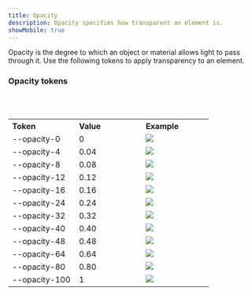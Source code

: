 ```yaml
---
title: Opacity
description: Opacity specifies how transparent an element is.
showMobile: true
---
```


Opacity is the degree to which an object or material allows light to pass through it. Use the following tokens to apply transparency to an element. 

### Opacity tokens
<br />
<br />

<table style="width: 100%">
  <tbody>
    <tr>
      <th style="width:33%; text-align: left;">Token</th>
      <th style="width:33%; text-align: left;">Value</th>
      <th style="width:33%; text-align: left;">Example</th>
    </tr>
    <tr style="vertical-align: top">
      <td>--opacity-0</td>
      <td>0</td>
      <td>
        <img src="./images/opacity-0.png" />
      </td>
    </tr>
    <tr style="vertical-align: top">
      <td>--opacity-4</td>
      <td>0.04</td>
      <td>
        <img src="./images/opacity-4.png" />
      </td>
    </tr>
    <tr style="vertical-align: top">
      <td>--opacity-8</td>
      <td>0.08</td>
      <td>
        <img src="./images/opacity-8.png" />
      </td>
    </tr>
    <tr style="vertical-align: top">
      <td>--opacity-12</td>
      <td>0.12</td>
      <td>
        <img src="./images/opacity-12.png" />
      </td>
    </tr>
    <tr style="vertical-align: top">
      <td>--opacity-16</td>
      <td>0.16</td>
      <td>
        <img src="./images/opacity-16.png" />
      </td>
    </tr>
    <tr style="vertical-align: top">
      <td>--opacity-24</td>
      <td>0.24</td>
      <td>
        <img src="./images/opacity-24.png" />
      </td>
    </tr>
    <tr style="vertical-align: top">
      <td>--opacity-32</td>
      <td>0.32</td>
      <td>
        <img src="./images/opacity-32.png" />
      </td>
    </tr>
    <tr style="vertical-align: top">
      <td>--opacity-40</td>
      <td>0.40</td>
      <td>
        <img src="./images/opacity-40.png" />
      </td>
    </tr>
    <tr style="vertical-align: top">
      <td>--opacity-48</td>
      <td>0.48</td>
      <td>
        <img src="./images/opacity-48.png" />
      </td>
    </tr>
    <tr style="vertical-align: top">
      <td>--opacity-64</td>
      <td>0.64</td>
      <td>
        <img src="./images/opacity-64.png" />
      </td>
    </tr>
    <tr style="vertical-align: top">
      <td>--opacity-80</td>
      <td>0.80</td>
      <td>
        <img src="./images/opacity-80.png" />
      </td>
    </tr>
    <tr style="vertical-align: top">
      <td>--opacity-100</td>
      <td>1</td>
      <td>
        <img src="./images/opacity-1.png" />
      </td>
    </tr>
  </tbody>
</table>
<br/>
